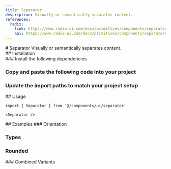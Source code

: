 ```yaml
---
title: Separator
description: Visually or semantically separates content.
references:
  radix:
    link: https://www.radix-ui.com/docs/primitives/components/separator
    api: https://www.radix-ui.com/docs/primitives/components/separator#api-reference
---
```

<ContentContainer>

<Section gap="1">
# Separator
<Paragraph size={'extraLarge'} color={'tertiary'}>Visually or semantically separates content.</Paragraph>
<ComponentPreview name="separator" withRecipe />
</Section>

<Section>
## Installation

<Steps>
<Section>
### Install the following dependencies

<InstallTabs pkg="@radix-ui/react-separator" />

### Copy and paste the following code into your project

<ComponentSource name="separator" />

### Update the import paths to match your project setup
</Section>
</Steps>
</Section>

<Section>
## Usage

```tsx
import { Separator } from '@/components/ui/separator'
```
```tsx
<Separator />
```
</Section>

<Section>
## Examples
### Orientation
<ComponentPreview name="separator" file="orientation" />

### Types
<ComponentPreview name="separator" file="types" />

### Rounded
<ComponentPreview name="separator" file="rounded" />
### Combined Variants
<ComponentPreview name = "separator" file ="combined"/>
</Section>
</ContentContainer>